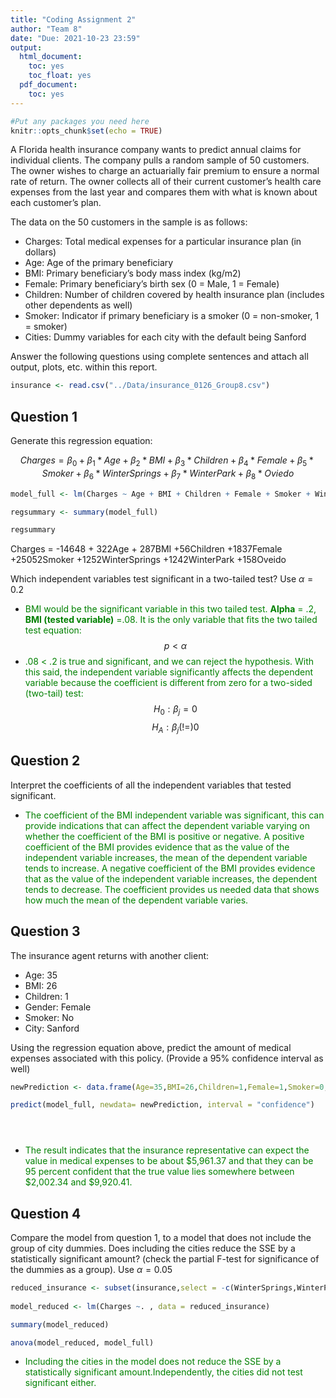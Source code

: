 ```yaml
---
title: "Coding Assignment 2"
author: "Team 8"
date: "Due: 2021-10-23 23:59"
output:
  html_document:
    toc: yes
    toc_float: yes
  pdf_document:
    toc: yes
---
```


```r
#Put any packages you need here
knitr::opts_chunk$set(echo = TRUE)
```

A Florida health insurance company wants to predict annual claims for individual clients. The company pulls a random sample of 50 customers. The owner wishes to charge an actuarially fair premium to ensure a normal rate of return. The owner collects all of their current customer’s health care expenses from the last year and compares them with what is known about each customer’s plan. 

The data on the 50 customers in the sample is as follows:

-	Charges: Total medical expenses for a particular insurance plan (in dollars)
-	Age: Age of the primary beneficiary
-	BMI: Primary beneficiary’s body mass index (kg/m2)
-	Female: Primary beneficiary’s birth sex (0 = Male, 1 = Female)
-	Children: Number of children covered by health insurance plan (includes other dependents as well)
-	Smoker: Indicator if primary beneficiary is a smoker (0 = non-smoker, 1 = smoker)
-	Cities: Dummy variables for each city with the default being Sanford

Answer the following questions using complete sentences and attach all output, plots, etc. within this report.


```r
insurance <- read.csv("../Data/insurance_0126_Group8.csv")
```



## Question 1

Generate this regression equation:

$$Charges = \beta_{0}+\beta_{1}*Age+\beta_{2}*BMI+\beta_{3}*Children + \beta_{4}*Female + \beta_{5}*Smoker + \beta_{6}*WinterSprings + \beta_{7}*WinterPark + \beta_{8}*Oviedo$$

```r

model_full <- lm(Charges ~ Age + BMI + Children + Female + Smoker + WinterSprings + WinterPark + Oviedo , data = insurance)

regsummary <- summary(model_full)

regsummary
```

Charges = -14648 + 322Age + 287BMI +56Children +1837Female +25052Smoker +1252WinterSprings +1242WinterPark +158Oveido

Which independent variables test significant in a two-tailed test? Use $\alpha = 0.2$


* <span style="color: green;">BMI would be the significant variable in this two tailed test. **Alpha** = .2, **BMI (tested variable)** =.08. It is the only variable that fits the two tailed test equation:</span> $$p<\alpha$$
* <span style="color: green;">.08 < .2 is true and significant, and we can reject the hypothesis. With this said, the independent variable significantly affects the dependent variable because the coefficient is different from zero for a two-sided (two-tail) test:</span>
$$H_0 : \beta_j = 0$$
$$H_A : \beta_j (!=) 0$$

## Question 2

Interpret the coefficients of all the independent variables that tested significant.

* <span style="color: green;">The coefficient of the BMI independent variable was significant, this can provide indications that can affect the dependent variable varying on whether the coefficient of the BMI is positive or negative. A positive coefficient of the BMI provides evidence that as the value of the independent variable increases, the mean of the dependent variable tends to increase. A negative coefficient of the BMI provides evidence that as the value of the independent variable increases, the dependent tends to decrease. The coefficient provides us needed data that shows how much the mean of the dependent variable varies. </span>


## Question 3

The insurance agent returns with another client:

- Age: 35
- BMI: 26
- Children: 1
- Gender: Female
- Smoker: No
- City: Sanford

Using the regression equation above, predict the amount of medical expenses associated with this policy. (Provide a 95% confidence interval as well)

```r

newPrediction <- data.frame(Age=35,BMI=26,Children=1,Female=1,Smoker=0,WinterSprings=0,WinterPark=0,Oviedo=0)

predict(model_full, newdata= newPrediction, interval = "confidence")





```
* <span style="color: green;">The result indicates that the insurance representative can expect the value in medical expenses to be about $5,961.37 and that they can be 95 percent confident that the true value lies somewhere between $2,002.34 and $9,920.41.</span>

## Question 4

Compare the model from question 1, to a model that does not include the group of city dummies. Does including the cities reduce the SSE by a statistically significant amount? (check the partial F-test for significance of the dummies as a group). Use $\alpha = 0.05$

```r

reduced_insurance <- subset(insurance,select = -c(WinterSprings,WinterPark,Oviedo))
                      
model_reduced <- lm(Charges ~. , data = reduced_insurance)    

summary(model_reduced)

anova(model_reduced, model_full)

```

* <span style="color: green;">Including the cities in the model does not reduce the SSE by a statistically significant amount.Independently, the cities did not test significant either.  </span>
